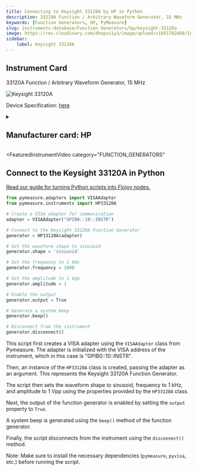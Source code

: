 ```yaml
---
title: Connecting to Keysight 33120A by HP in Python
description: 33120A Function / Arbitrary Waveform Generator, 15 MHz
keywords: [Function Generators, HP, PyMeasure] 
slug: instruments-database/Function Generators/hp/keysight-33120a 
image: https://res.cloudinary.com/dhopxs1y3/image/upload/v1691782488/Instruments/Function%20Generators/Keysight-33120A/Keysight-33120A.jpg
sidebar:
    label: Keysight 33120A 
---
```



## Instrument Card

33120A Function / Arbitrary Waveform Generator, 15 MHz

![Keysight 33120A](https://res.cloudinary.com/dhopxs1y3/image/upload/v1691782488/Instruments/Function%20Generators/Keysight-33120A/Keysight-33120A.jpg)

Device Specification: [here](https://www.keysight.com/us/en/assets/7018-06809/data-sheets/5968-0125.pdf)

<details style={{ marginTop: "15px"}}>
<summary><h2 style={{display:'inline'}}>Manufacturer card: HP</h2></summary>

![HP](https://res.cloudinary.com/dhopxs1y3/image/upload/v1692125999/Instruments/Vendor%20Logos/HP.png)

Keysight Technologies, or Keysight, is an American company that manufactures electronics test and measurement equipment and software

- Headquarters: USA
- Yearly Revenue (millions, USD): 5420
- Vendor Website: [here](https://www.keysight.com/us/en/home.html)

</details>


<FeaturedInstrumentVideo
  category="FUNCTION_GENERATORS"
></FeaturedInstrumentVideo>

## Connect to the Keysight 33120A in Python

[Read our guide for turning Python scripts into Flojoy nodes.](https://docs.flojoy.ai/contribution/blocks/custom-flojoy-block/)



<Tabs>
<TabItem value="Flojoy" label="Flojoy" className="flojoy-instrument-tabs">

<SectionsCard category="FUNCTION_GENERATORS" manufacturer="HP"></SectionsCard>

</TabItem>
<TabItem value="PyMeasure" label="PyMeasure">


```python
from pymeasure.adapters import VISAAdapter
from pymeasure.instruments import HP33120A

# Create a VISA adapter for communication
adapter = VISAAdapter("GPIB0::10::INSTR")

# Connect to the Keysight 33120A Function Generator
generator = HP33120A(adapter)

# Set the waveform shape to sinusoid
generator.shape = 'sinusoid'

# Set the frequency to 1 kHz
generator.frequency = 1000

# Set the amplitude to 1 Vpp
generator.amplitude = 1

# Enable the output
generator.output = True

# Generate a system beep
generator.beep()

# Disconnect from the instrument
generator.disconnect()
```

This script first creates a VISA adapter using the `VISAAdapter` class from Pymeasure. The adapter is initialized with the VISA address of the instrument, which in this case is "GPIB0::10::INSTR".

Then, an instance of the `HP33120A` class is created, passing the adapter as an argument. This represents the Keysight 33120A Function Generator.

The script then sets the waveform shape to sinusoid, frequency to 1 kHz, and amplitude to 1 Vpp using the properties provided by the `HP33120A` class.

Next, the output of the function generator is enabled by setting the `output` property to `True`.

A system beep is generated using the `beep()` method of the function generator.

Finally, the script disconnects from the instrument using the `disconnect()` method.

Note: Make sure to install the necessary dependencies (`pymeasure`, `pyvisa`, etc.) before running the script.

</TabItem>
</Tabs>